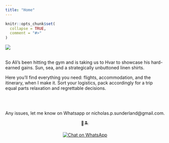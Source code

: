 ```yaml
---
title: "Home"
---
```


```r
knitr::opts_chunk$set(
  collapse = TRUE,
  comment = "#>"
)
```

![](images/hvar-island.jpg)
<br>
<br>

So Ali’s been hitting the gym and is taking us to Hvar to showcase his hard-earned gains. Sun, sea, and a strategically unbuttoned linen shirts.

Here you’ll find everything you need: flights, accommodation, and the itinerary, when I make it. Sort your logistics, pack accordingly for a trip equal parts relaxation and regrettable decisions.

<br>
<br>

<div style="text-align: center;">
Any issues, let me know on Whatsapp or nicholas.p.sunderland@gmail.com. 
</div>

<div style="text-align: center;">
  💪🏝️
</div>

<div style="text-align: center;">
  <a aria-label="Chat on WhatsApp" href="https://wa.me/447882937843?text=I've%20got%20a%20problem%2E%2E%2E">
    <img alt="Chat on WhatsApp" src="images/whatsapp.png" />
  </a>
</div>



